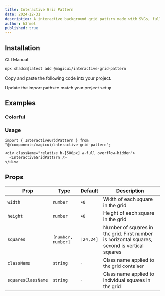 ```yaml
---
title: Interactive Grid Pattern
date: 2024-12-31
description: A interactive background grid pattern made with SVGs, fully customizable using Tailwind CSS.
author: h3rmel
published: true
---
```


<ComponentPreview name="interactive-grid-pattern-demo" />

## Installation

<Tabs defaultValue="cli">

<TabsList>
  <TabsTrigger value="cli">CLI</TabsTrigger>
  <TabsTrigger value="manual">Manual</TabsTrigger>
</TabsList>
<TabsContent value="cli">

```bash
npx shadcn@latest add @magicui/interactive-grid-pattern
```

</TabsContent>

<TabsContent value="manual">

<Steps>

<Step>Copy and paste the following code into your project.</Step>

<ComponentSource name="interactive-grid-pattern" />

<Step>Update the import paths to match your project setup.</Step>

</Steps>

</TabsContent>

</Tabs>

## Examples

### Colorful

<ComponentPreview name="interactive-grid-pattern-demo-2" />

### Usage

```tsx showLineNumbers
import { InteractiveGridPattern } from "@/components/magicui/interactive-grid-pattern";
```

```tsx showLineNumbers
<div className="relative h-[500px] w-full overflow-hidden">
  <InteractiveGridPattern />
</div>
```

## Props

| Prop               | Type               | Default   | Description                                                                                   |
| ------------------ | ------------------ | --------- | --------------------------------------------------------------------------------------------- |
| `width`            | `number`           | `40`      | Width of each square in the grid                                                              |
| `height`           | `number`           | `40`      | Height of each square in the grid                                                             |
| `squares`          | `[number, number]` | `[24,24]` | Number of squares in the grid. First number is horizontal squares, second is vertical squares |
| `className`        | `string`           | `-`       | Class name applied to the grid container                                                      |
| `squaresClassName` | `string`           | `-`       | Class name applied to individual squares in the grid                                          |
